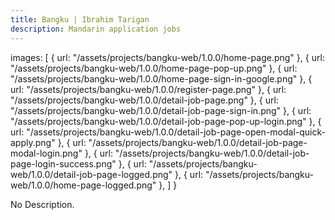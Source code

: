 ```yaml
---
title: Bangku | Ibrahim Tarigan
description: Mandarin application jobs
---
```



  images: [
    { url: "/assets/projects/bangku-web/1.0.0/home-page.png" },
    { url: "/assets/projects/bangku-web/1.0.0/home-page-pop-up.png" },
    { url: "/assets/projects/bangku-web/1.0.0/home-page-sign-in-google.png" },
    { url: "/assets/projects/bangku-web/1.0.0/register-page.png" },
    { url: "/assets/projects/bangku-web/1.0.0/detail-job-page.png" },
    { url: "/assets/projects/bangku-web/1.0.0/detail-job-page-sign-in.png" },
    { url: "/assets/projects/bangku-web/1.0.0/detail-job-page-pop-up-login.png" },
    { url: "/assets/projects/bangku-web/1.0.0/detail-job-page-open-modal-quick-apply.png" },
    { url: "/assets/projects/bangku-web/1.0.0/detail-job-page-modal-login.png" },
    { url: "/assets/projects/bangku-web/1.0.0/detail-job-page-login-success.png" },
    { url: "/assets/projects/bangku-web/1.0.0/detail-job-page-logged.png" },
    { url: "/assets/projects/bangku-web/1.0.0/home-page-logged.png" },
  ]
}

<ProjectSliderImages images={assets.images}/>

No Description.